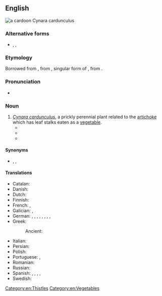 ==English==
[[File:Cynara cardunculus 008.jpg|thumb|a '''cardoon'''<br>''Cynara cardunculus'']]
{{wikipedia}}
{{wikispecies|Cynara cardunculus}}

===Alternative forms===
* {{l|en|cardon}}, {{l|en|chardon}}, {{l|en|chardoon}} {{qualifier|obsolete}}

===Etymology===
Borrowed from {{bor|en|frm|cardon}}, from {{der|en|ML.|cardon}}, singular form of {{m|la|cardo}}, from {{der|en|la|carduus|t=thistle}}.

===Pronunciation===
* {{audio|en-us-cardoon.ogg|Audio (US)|lang=en}}

===Noun===
{{en-noun}}

# ''[[Cynara cardunculus]]'', a prickly perennial plant related to the [[artichoke]] which has leaf stalks eaten as a [[vegetable]].
#* {{quote-book|lang=en|passage=Means: m. Void, and emptie places between beds in gardens, reserved for speciall hearbes; such are the spaces left for '''Cardoons''' betweene rowes of Onyons.|url=https://books.google.com/books?id=9EI_AAAAcAAJ&dq=%22spaces%20left%20for%20Cardoons%22&pg=PT389#v=onepage&q=%22spaces%20left%20for%20Cardoons%22&f=false|title=A dictionarie of the French and English tongues|year=1611|author={{w|Randle Cotgrave}}}}
#* {{quote-book|lang=en|title={{w|The Voyage of the Beagle}}|author={{w|Charles Darwin}}|year=1839|passage=As I have already said, I nowhere saw the '''cardoon''' south of the Salado; but it is probable that in proportion as that country becomes inhabited, the '''cardoon''' will extend its limits.}}
#* {{quote-book|lang=en|title=Mediterranean Vegetables: A Cook's ABC of Vegetables and Their Preparation|author=Clifford A. Wright|passage=In the sixteenth century, Ruellius speaks of the '''cardoon''' as a food that was appreciated as asparagus is today.|url=https://books.google.com/books?id=tka838efZvkC&lpg=PA87&dq=%22cardoon%22&pg=PA87#v=onepage&q=%22cardoon%22&f=false|year=2001}}

====Synonyms====
* {{sense|perennial plant}} {{vern|artichoke thistle}}, {{vern|ground thistle}}, {{vern|prickly artichoke}}

====Translations====
{{trans-top|perennial plant}}
* Catalan: {{t|ca|herbacol|f}}
* Danish: {{t|da|kardon|c}}
* Dutch: {{t|nl|kardoen|m}}
* Finnish: {{t|fi|kardoni}}
* French: {{t|fr|artichaut à cardes|m}}, {{t+|fr|cardon|m}}
* Galician: {{t|gl|toba|f}}, {{t|gl|cardio|m}}
* German: {{t|de|Distel-Artischocke|f}}, {{t|de|Kardone|f}}, {{t|de|spanische Artischocke|f}}, {{t|de|wilde Artischocke|f}}, {{t|de|Cardy|f}}, {{t+|de|Distel|f}}, {{t|de|Gemüseartischoke|f}}, {{t|de|Gemüse-Artischocke|f}}, {{t+|de|Karde|f}}
* Greek: {{t+|el|αγκινάρα|f}}
*: Ancient: {{t|grc|κᾰ́κτος|f}}
{{trans-mid}}
* Italian: {{t|it|cardone|f}}
* Persian: {{t|fa|کرتش|tr=kartaš|sc=fa-Arab}}
* Polish: {{t|pl|karczoch hiszpanski|m}}
* Portuguese: {{t|pt|cardo de coalho|m}}, {{t|pt|cardo hortense|m}}
* Romanian: {{t+|ro|cardon|m}}
* Russian: {{t+|ru|кардо́н|m}}
* Spanish: {{t|es|cardo borriquero|m}}, {{t+|es|cardo|m}}, {{t|es|cardo comestible|m}}, {{t|es|cardo de comer|m}}, {{t|es|cardo lechero|m}}
* Swedish: {{t|sv|kardon|c}}
{{trans-bottom}}

[[Category:en:Thistles]]
[[Category:en:Vegetables]]